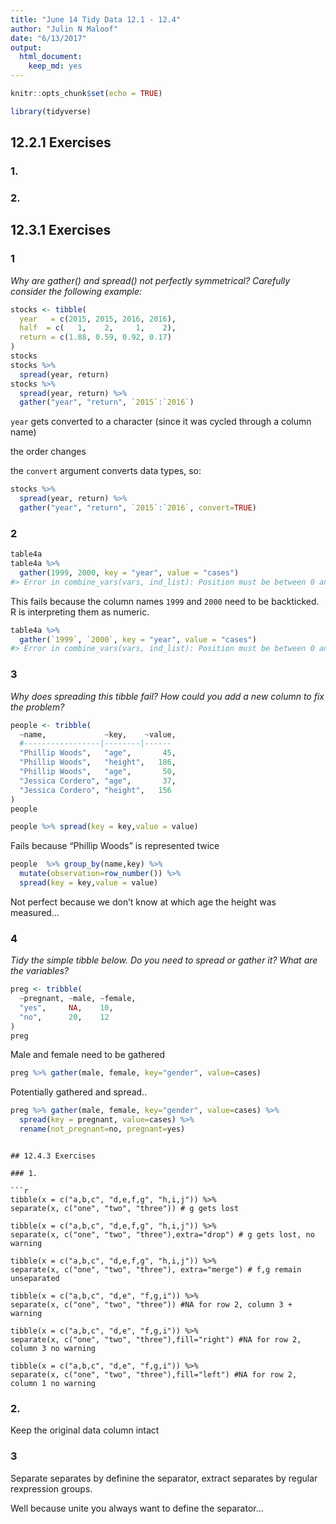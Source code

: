 ```yaml
---
title: "June 14 Tidy Data 12.1 - 12.4"
author: "Julin N Maloof"
date: "6/13/2017"
output: 
  html_document: 
    keep_md: yes
---
```


```r
knitr::opts_chunk$set(echo = TRUE)
```

```r
library(tidyverse)
```

## 12.2.1 Exercises

### 1.

### 2. 

## 12.3.1 Exercises

### 1 
_Why are gather() and spread() not perfectly symmetrical?
Carefully consider the following example:_

```r
stocks <- tibble(
  year   = c(2015, 2015, 2016, 2016),
  half  = c(   1,    2,     1,    2),
  return = c(1.88, 0.59, 0.92, 0.17)
)
stocks
stocks %>% 
  spread(year, return)
stocks %>% 
  spread(year, return) %>% 
  gather("year", "return", `2015`:`2016`)
```
`year` gets converted to a character (since it was cycled through a column name)

the order changes

the `convert` argument converts data types, so:

```r
stocks %>% 
  spread(year, return) %>% 
  gather("year", "return", `2015`:`2016`, convert=TRUE)
```


### 2 

```r
table4a
table4a %>% 
  gather(1999, 2000, key = "year", value = "cases")
#> Error in combine_vars(vars, ind_list): Position must be between 0 and n
```
This fails because the column names `1999` and `2000` need to be backticked.  R is interpreting them as numeric.

```r
table4a %>% 
  gather(`1999`, `2000`, key = "year", value = "cases")
#> Error in combine_vars(vars, ind_list): Position must be between 0 and n
```

### 3
_Why does spreading this tibble fail? How could you add a new column to fix the problem?_

```r
people <- tribble(
  ~name,             ~key,    ~value,
  #-----------------|--------|------
  "Phillip Woods",   "age",       45,
  "Phillip Woods",   "height",   186,
  "Phillip Woods",   "age",       50,
  "Jessica Cordero", "age",       37,
  "Jessica Cordero", "height",   156
)
people
```

```r
people %>% spread(key = key,value = value)
```

Fails because "Phillip Woods" is represented twice

```r
people  %>% group_by(name,key) %>% 
  mutate(observation=row_number()) %>% 
  spread(key = key,value = value)
```

Not perfect because we don't know at which age the height was measured...

### 4 

_Tidy the simple tibble below. Do you need to spread or gather it? What are the variables?_

```r
preg <- tribble(
  ~pregnant, ~male, ~female,
  "yes",     NA,    10,
  "no",      20,    12
)
preg
```

Male and female need to be gathered 

```r
preg %>% gather(male, female, key="gender", value=cases)
```

Potentially gathered and spread..

```r
preg %>% gather(male, female, key="gender", value=cases) %>%
  spread(key = pregnant, value=cases) %>%
  rename(not_pregnant=no, pregnant=yes)
```
```

## 12.4.3 Exercises

### 1.

```r
tibble(x = c("a,b,c", "d,e,f,g", "h,i,j")) %>% 
separate(x, c("one", "two", "three")) # g gets lost

tibble(x = c("a,b,c", "d,e,f,g", "h,i,j")) %>% 
separate(x, c("one", "two", "three"),extra="drop") # g gets lost, no warning

tibble(x = c("a,b,c", "d,e,f,g", "h,i,j")) %>% 
separate(x, c("one", "two", "three"), extra="merge") # f,g remain unseparated

tibble(x = c("a,b,c", "d,e", "f,g,i")) %>% 
separate(x, c("one", "two", "three")) #NA for row 2, column 3 + warning

tibble(x = c("a,b,c", "d,e", "f,g,i")) %>% 
separate(x, c("one", "two", "three"),fill="right") #NA for row 2, column 3 no warning 

tibble(x = c("a,b,c", "d,e", "f,g,i")) %>% 
separate(x, c("one", "two", "three"),fill="left") #NA for row 2, column 1 no warning 

```


### 2.

Keep the original data column intact

### 3

Separate separates by definine the separator, extract separates by regular rexpression groups.

Well because unite you always want to define the separator...

